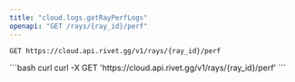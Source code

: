 ```yaml
---
title: "cloud.logs.getRayPerfLogs"
openapi: "GET /rays/{ray_id}/perf"
---
```


```
GET https://cloud.api.rivet.gg/v1/rays/{ray_id}/perf
```


<RequestExample>
```bash curl
curl -X GET 'https://cloud.api.rivet.gg/v1/rays/{ray_id}/perf'
```
</RequestExample>
